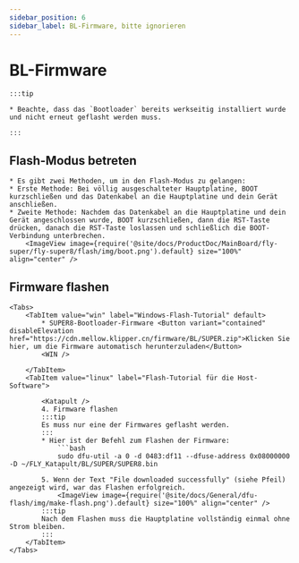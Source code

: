 ```yaml
---
sidebar_position: 6
sidebar_label: BL-Firmware, bitte ignorieren
---
```





# BL-Firmware

    :::tip

    * Beachte, dass das `Bootloader` bereits werkseitig installiert wurde und nicht erneut geflasht werden muss.

    :::

## Flash-Modus betreten

    * Es gibt zwei Methoden, um in den Flash-Modus zu gelangen:
    * Erste Methode: Bei völlig ausgeschalteter Hauptplatine, BOOT kurzschließen und das Datenkabel an die Hauptplatine und dein Gerät anschließen.
    * Zweite Methode: Nachdem das Datenkabel an die Hauptplatine und dein Gerät angeschlossen wurde, BOOT kurzschließen, dann die RST-Taste drücken, danach die RST-Taste loslassen und schließlich die BOOT-Verbindung unterbrechen.
        <ImageView image={require('@site/docs/ProductDoc/MainBoard/fly-super/fly-super8/flash/img/boot.png').default} size="100%" align="center" />

## Firmware flashen

    <Tabs>
        <TabItem value="win" label="Windows-Flash-Tutorial" default>
            * SUPER8-Bootloader-Firmware <Button variant="contained" disableElevation href="https://cdn.mellow.klipper.cn/firmware/BL/SUPER.zip">Klicken Sie hier, um die Firmware automatisch herunterzuladen</Button>
            <WIN />
            
        </TabItem>
        <TabItem value="linux" label="Flash-Tutorial für die Host-Software">
            
            <Katapult />
            4. Firmware flashen
            :::tip
            Es muss nur eine der Firmwares geflasht werden.
            :::
            * Hier ist der Befehl zum Flashen der Firmware:
                ```bash
                sudo dfu-util -a 0 -d 0483:df11 --dfuse-address 0x08000000 -D ~/FLY_Katapult/BL/SUPER/SUPER8.bin
                ```
            5. Wenn der Text "File downloaded successfully" (siehe Pfeil) angezeigt wird, war das Flashen erfolgreich.
                <ImageView image={require('@site/docs/General/dfu-flash/img/make-flash.png').default} size="100%" align="center" />
            :::tip
            Nach dem Flashen muss die Hauptplatine vollständig einmal ohne Strom bleiben.
            :::
        </TabItem>
    </Tabs>
